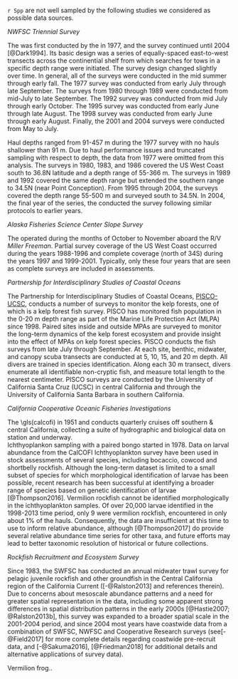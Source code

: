 
`r Spp` are not well sampled by the following studies we considered as possible 
data sources.

*NWFSC Triennial Survey*

The \gls{s-tri} was first conducted by the \gls{afsc} in 1977, and the survey 
continued until 2004 [@Dark1994].
Its basic design was a series of equally-spaced east-to-west transects across 
the continential shelf from which searches for tows in a specific depth range were initiated.
The survey design changed slightly over time.
In general, all of the surveys were conducted in the mid summer through early fall.
The 1977 survey was conducted from early July through late September.
The surveys from 1980 through 1989 were conducted from mid-July to late September.
The 1992 survey was conducted from mid July through early October.
The 1995 survey was conducted from early June through late August.
The 1998 survey was conducted from early June through early August.
Finally, the 2001 and 2004 surveys were conducted from May to July.

Haul depths ranged from 91-457 m during the 1977 survey with no hauls shallower 
than 91 m.
Due to haul performance issues and truncated sampling with respect to depth, the 
data from 1977 were omitted from this analysis.
The surveys in 1980, 1983, and 1986 covered the US West Coast south to 
36.8\textdegree N latitude and a depth range of 55-366 m.
The surveys in 1989 and 1992 covered the same depth range but extended the 
southern range to 34.5\textdegree N (near Point Conception).
From 1995 through 2004, the surveys covered the depth range 55-500 m and 
surveyed south to 34.5\textdegree N.
In 2004, the final year of the \gls{s-tri} series, the \gls{nwfsc} \gls{fram} 
conducted the survey following similar protocols to earlier years.


*Alaska Fisheries Science Center Slope Survey* 

The \gls{s-aslope} operated during the months of October to November aboard the 
R/V _Miller Freeman_.
Partial survey coverage of the US West Coast occurred during the years 1988-1996 
and complete coverage (north of 34\textdegree 30\textquotesingle S) during the 
years 1997 and 1999-2001.
Typically, only these four years that are seen as complete surveys are included 
in assessments.


*Partnership for Interdisciplinary Studies of Coastal Oceans*

The Partnership for Interdisciplinary Studies of Coastal Oceans, 
[PISCO-UCSC](http://www.piscoweb.org/kelp-forest-study), conducts a number of surveys 
to monitor the kelp forests, one of which is a kelp forest fish survey. PISCO
has monitored fish population in the 0-20 m depth range as part of the 
Marine Life Protection Act (MLPA) since 1998.  Paired sites inside and outside MPAs 
are surveyed to monitor the long-term dynamics of the kelp forest ecosystem and provide 
insight into the effect of MPAs on kelp forest species. PISCO conducts the fish 
surveys from late July through September. At each site, benthic, midwater, and canopy 
scuba transects are conducted at 5, 10, 15, and 20 m depth.  All divers are trained 
in species identification.  Along each 30 m transect, divers enumerate all identifiable 
non-cryptic fish, and measure total length to the nearest centimeter.  PISCO surveys 
are conducted by the University of California Santa Cruz (UCSC) in central California and 
through the University of California Santa Barbara in southern California. 

*California Cooperative Oceanic Fisheries Investigations* 

The \gls(calcofi) in 1951 and conducts quarterly cruises off southern & central California, collecting a suite of hydrographic and biological data on station and underway.  
Ichthyoplankon sampling with a paired bongo started in 1978. Data on larval abundance from the CalCOFI Ichthyoplankton survey have been used in stock assessments of several species, including bocaccio, cowcod and shortbelly rockfish.  Although the long-term dataset is limited to a small subset of species for which morphological identification of larvae has been possible, recent research has been successful at identifying a broader range of species based on genetic identification of larvae [@Thompson2016]. 
Vermilion rockfish cannot be identified morphologically in the ichthyoplankton 
samples. Of over 20,000 larvae identified in the 1998-2013 time period, only 9 were vermilion rockfish, encountered in only about 1% of the hauls.  Consequently, the data are insufficient at this time to use to inform relative abundance, although [@Thompson2017] do provide several relative abundance time series for other taxa, and future efforts may lead to better taxonomic resolution of historical or future collections.

*Rockfish Recruitment and Ecosystem Survey*

Since 1983, the SWFSC has conducted an annual midwater trawl survey for pelagic juvenile rockfish and other groundfish in the Central California region of the California Current ([-@Ralston2013] and references therein).  Due to concerns about mesoscale abundance patterns and a need for greater spatial representation in the data, including some apparent strong differences in spatial distribution patterns in the early 2000s [@Hastie2007; @Ralston2013b], this survey was expanded to a broader spatial scale in the 2001-2004 period, and since 2004 most years have coastwide data from a combination of SWFSC, NWFSC and Cooperative Research surveys (see[-@Field2017] for more complete details regarding coastwide pre-recruit data, and [-@Sakuma2016], [@Friedman2018] for additional details and alternative applications of survey data). 

Vermilion frog..


